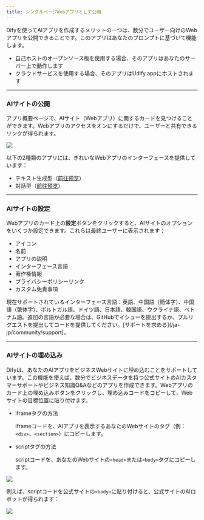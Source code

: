 ```yaml
---
title: シングルページWebアプリとして公開
---
```



Difyを使ってAIアプリを作成するメリットの一つは、数分でユーザー向けのWebアプリを公開できることです。このアプリはあなたのプロンプトに基づいて機能します。

* 自己ホストのオープンソース版を使用する場合、そのアプリはあなたのサーバー上で動作します
* クラウドサービスを使用する場合、そのアプリはUdify.appにホストされます

***

### AIサイトの公開

アプリ概要ページで、AIサイト（Webアプリ）に関するカードを見つけることができます。Webアプリのアクセスをオンにするだけで、ユーザーと共有できるリンクが得られます。

![](https://assets-docs.dify.ai/dify-enterprise-mintlify/jp/guides/application-publishing/launch-your-webapp-quickly/56093185a61265109cee9f2e00420ff4.png)

以下の2種類のアプリには、きれいなWebアプリのインターフェースを提供しています：

* テキスト生成型（[前往预览](/ja-jp/guides/application-publishing/launch-your-webapp-quickly/text-generator)）
* 対話型（[前往预览](/ja-jp/guides/application-publishing/launch-your-webapp-quickly/conversation-application)）

***

### AIサイトの設定

Webアプリのカード上の**設定**ボタンをクリックすると、AIサイトのオプションをいくつか設定できます。これらは最終ユーザーに表示されます：

* アイコン
* 名前
* アプリの説明
* インターフェース言語
* 著作権情報
* プライバシーポリシーリンク
* カスタム免責事項

<Info>
現在サポートされているインターフェース言語：英語、中国語（簡体字）、中国語（繁体字）、ポルトガル語、ドイツ語、日本語、韓国語、ウクライナ語、ベトナム語。追加の言語が必要な場合は、GitHubでイシューを提出するか、プルリクエストを提出してコードを提供してください。[サポートを求める](/ja-jp/community/support)。
</Info>

***

### AIサイトの埋め込み

Difyは、あなたのAIアプリをビジネスWebサイトに埋め込むことをサポートしています。この機能を使えば、数分でビジネスデータを持つ公式サイトのAIカスタマーサポートやビジネス知識Q&Aなどのアプリを作成できます。Webアプリのカード上の埋め込みボタンをクリックし、埋め込みコードをコピーして、Webサイトの目標位置に貼り付けます。

*   iframeタグの方法

    iframeコードを、AIアプリを表示するあなたのWebサイトのタグ（例：`<div>`、`<section>`）にコピーします。
*   scriptタグの方法

    scriptコードを、あなたのWebサイトの`<head>`または`<body>`タグにコピーします。

![](https://assets-docs.dify.ai/dify-enterprise-mintlify/jp/guides/application-publishing/launch-your-webapp-quickly/1e2e8c9adc620f9d6b4ea157119e8659.png)

例えば、scriptコードを公式サイトの`<body>`に貼り付けると、公式サイトのAIロボットが得られます：

![](https://assets-docs.dify.ai/dify-enterprise-mintlify/jp/guides/application-publishing/launch-your-webapp-quickly/f5a5e95e1120906669b3c1ad4e186dea.png)